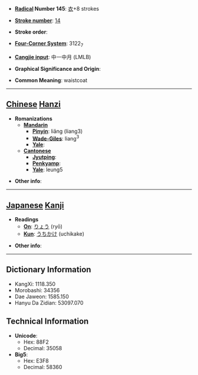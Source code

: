 * '''[[Wiktionary:Chinese radical index| Radical]] Number 145''': [[Wiktionary:Chinese radical index 衣|衣]]+8 strokes

* '''[[Wiktionary:Chinese total strokes index|Stroke number]]''': [[Wiktionary:Chinese total strokes index 14|14]]

* '''Stroke order''': 

* '''[[Wiktionary:Chinese four corner index|Four-Corner System]]''': 3122<sub>7</sub>

* '''[[Wiktionary:Chinese Cangjie index|Cangjie input]]''': 中一中月 (LMLB)

* '''Graphical Significance and Origin''': 

* '''Common Meaning''': waistcoat

----

== [[Chinese]] [[Hanzi]] ==

* '''Romanizations'''
** '''[[Mandarin]]'''
*** '''[[Pinyin]]''': liǎng (liang3)
*** '''[[Wade-Giles]]''': liang<sup>3</sup>
*** '''[[Yale]]''': 
** '''[[Cantonese]]'''
*** '''[[Jyutping]]''':
*** '''[[Penkyamp]]''': 
*** '''[[Yale]]''': leung5

* '''Other info''': 

----

== [[Japanese]] [[Kanji]] ==

* '''Readings'''
** '''[[On]]''': [[りょう]] (ryō)
** '''[[Kun]]''': [[うちかけ]] (uchikake)

* '''Other info''':  

----

== Dictionary Information ==

* KangXi: 1118.350
* Morobashi: 34356
* Dae Jaweon: 1585.150
* Hanyu Da Zidian: 53097.070

== Technical Information ==

* '''Unicode''':
** Hex: 88F2
** Decimal: 35058
* '''Big5''':
** Hex: E3F8
** Decimal: 58360